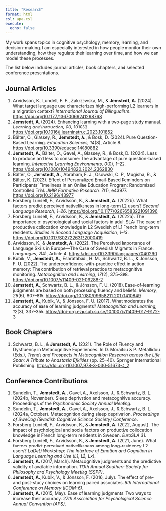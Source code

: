 ```yaml
---
title: "Research"
format: html
csl: apa.csl
execute:
  echo: false
---
```


My work spans topics in cognitive psychology, memory, learning, and decision-making. I am especially interested in how people monitor their own understanding, how they regulate their learning over time, and how we can model these processes.

The list below includes journal articles, book chapters, and selected conference presentations.

## Journal Articles

1.  Arvidsson, K., Lundell, F. F., Zakrzewska, M., & **Jemstedt, A.** (2024). What target language use characterizes high-performing L2 learners in a migration context? *International Journal of Bilingualism*. <https://doi.org/10.1177/13670069241298768>
2.  **Jemstedt, A.** (2024). Enhancing learning with a two-page study manual. *Learning and Instruction, 90*, 101852. <https://doi.org/10.1016/j.learninstruc.2023.101852>
3.  Bälter, O., Glassey, R., **Jemstedt, A.**, & Bosk, D. (2024). Pure Question-Based Learning. *Education Sciences, 14*(8), Article 8. <https://doi.org/10.3390/educsci14080882>
4.  **Jemstedt, A.**, Bälter, O., Gavel, A., Glassey, R., & Bosk, D. (2024). Less to produce and less to consume: The advantage of pure question-based learning. *Interactive Learning Environments, 0*(0), 1–22. <https://doi.org/10.1080/10494820.2024.2362830>
5.  Bälter, O., **Jemstedt, A.**, Abraham, F. J., Osowski, C. P., Mugisha, R., & Bälter, K. (2023). Effect of Personalized Email-Based Reminders on Participants’ Timeliness in an Online Education Program: Randomized Controlled Trial. *JMIR Formative Research, 7*(1), e43977. <https://doi.org/10.2196/43977>
6.  Forsberg Lundell, F., Arvidsson, K., & **Jemstedt, A.** (2022b). What factors predict perceived nativelikeness in long-term L2 users? *Second Language Research, 1–26*. <https://doi.org/10.1177/02676583221091396>
7.  Forsberg Lundell, F., Arvidsson, K., & **Jemstedt, A.** (2022a). The importance of psychological and social factors in adult SLA: The case of productive collocation knowledge in L2 Swedish of L1 French long-term residents. *Studies in Second Language Acquisition, 1–13*. <https://doi.org/10.1017/S0272263122000419>
8.  Arvidsson, K., & **Jemstedt, A.** (2022). The Perceived Importance of Language Skills in Europe—The Case of Swedish Migrants in France. *Languages, 7*(4), Article 4. <https://doi.org/10.3390/languages7040290>
9.  Kubik, V., **Jemstedt, A.**, Eshratabadi, H. M., Schwartz, B. L., & Jönsson, F. U. (2022). The underconfidence-with-practice effect in action memory: The contribution of retrieval practice to metacognitive monitoring. *Metacognition and Learning, 17*(2), 375–398. <https://doi.org/10.1007/s11409-021-09288-2>
10. **Jemstedt, A.**, Schwartz, B. L., & Jönsson, F. U. (2018). Ease-of-learning judgments are based on both processing fluency and beliefs. *Memory, 26*(6), 807–815. <https://doi.org/10.1080/09658211.2017.1410849>
11. **Jemstedt, A.**, Kubik, V., & Jönsson, F. U. (2017). What moderates the accuracy of ease of learning judgments? *Metacognition and Learning, 12*(3), 337–355. <https://doi-org.ezp.sub.su.se/10.1007/s11409-017-9172-3>

## Book Chapters

1.  Schwartz, B. L., & **Jemstedt, A.** (2021). The Role of Fluency and Dysfluency in Metacognitive Experiences. In D. Moraitou & P. Metallidou (Eds.), *Trends and Prospects in Metacognition Research across the Life Span: A Tribute to Anastasia Efklides* (pp. 25–40). Springer International Publishing. <https://doi.org/10.1007/978-3-030-51673-4_2>

## Conference Contributions

1.  Sundelin, T., **Jemstedt, A.**, Gavel, A., Axelsson, J., & Schwartz, B. L. (2024b, November). Sleep deprivation and metacognitive accuracy. Proceedings of the *Psychonomic Society Annual Meeting*.
2.  Sundelin, T., **Jemstedt, A.**, Gavel, A., Axelsson, J., & Schwartz, B. L. (2024a, October). Metacognition during sleep deprivation. *Proceedings of SweCog (Swedish Cognitive Science Society) Conference*.
3.  Forsberg Lundell, F., Arvidsson, K., & **Jemstedt, A.** (2022, August). The impact of psychological and social factors on productive collocation knowledge in French long-term residents in Sweden. *EuroSLA 31*.
4.  Forsberg Lundell, F., Arvidsson, K., & **Jemstedt, A.** (2021, June). What factors predict perceived nativelikeness among long-residency L2 users? *LaDeLi Workshop: The Interface of Emotion and Cognition in Language Learning and Use (L1, L2, Lx)*.
5.  **Jemstedt, A.** (2017, March). Metacognitive judgments and the predictive validity of available information. *110th Annual Southern Society for Philosophy and Psychology Meeting (SSPP)*.
6.  **Jemstedt, A.**, Kubik, V., & Jönsson, F. (2016, July). The effect of pre- and post-study choices on learning paired associates. *6th International Conference on Memory (ICOM-6)*.
7.  **Jemstedt, A.** (2015, May). Ease of learning judgments: Two ways to increase their accuracy. *27th Association for Psychological Science Annual Convention (APS)*.
